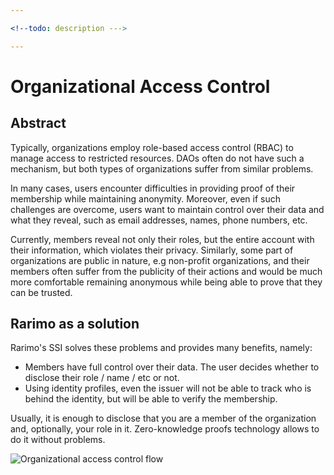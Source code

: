 ```yaml
---

<!--todo: description --->

---
```


# Organizational Access Control

## Abstract

Typically, organizations employ role-based access control (RBAC) to manage access to restricted resources.
DAOs often do not have such a mechanism, but both types of organizations suffer from similar problems.

In many cases, users encounter difficulties in providing proof of their membership while maintaining anonymity.
Moreover, even if such challenges are overcome, users want to maintain control over their data and what they reveal, such as email addresses, names, phone numbers, etc.

Currently, members reveal not only their roles, but the entire account with their information, which violates their privacy.
Similarly, some part of organizations are public in nature, e.g non-profit organizations, and their members often suffer from the publicity of their actions and would be much more comfortable remaining anonymous while being able to prove that they can be trusted.

## Rarimo as a solution

Rarimo's SSI solves these problems and provides many benefits, namely:
- Members have full control over their data. The user decides whether to disclose their role / name / etc or not.
- Using identity profiles, even the issuer will not be able to track who is behind the identity, but will be able to verify the membership.

Usually, it is enough to disclose that you are a member of the organization and, optionally, your role in it.
Zero-knowledge proofs technology allows to do it without problems.

![Organizational access control flow](/img/org-access-control-flow.png)
